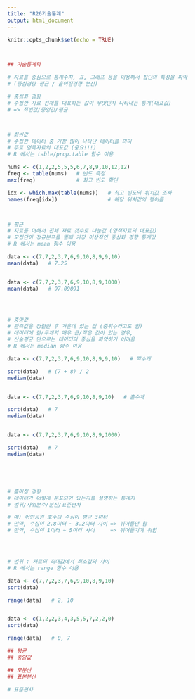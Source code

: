 ---
title: "R26기술통계"
output: html_document
---

```{r setup, include=FALSE}
knitr::opts_chunk$set(echo = TRUE)



## 기술통계학

# 자료를 중심으로 통계수치, 표, 그래프 등을 이용해서 집단의 특성을 파악
# (중심경향-평균 / 흩어짐경향-분산)

# 중심화 경향
# 수집한 자료 전체를 대표하는 값이 무엇인지 나타내는 통계(대표값)
# => 최빈값/중앙값/평균



# 최빈값
# 수집한 데이터 중 가장 많이 나타난 데이터를 의미
# 주로 명목자료의 대표값 (중요!!!)
# R 에서는 table/prop.table 함수 이용

nums <- c(1,2,2,5,5,5,6,7,8,9,10,12,12)
freq <- table(nums)   # 빈도 측정
max(freq)             # 최고 빈도 확인

idx <- which.max(table(nums))   # 최고 빈도의 위치값 조사
names(freq[idx])                # 해당 위치값의 행이름



# 평균 
# 자료를 더해서 전체 자료 갯수로 나눈값 (양적자료의 대표값)
# 모집단이 정규분포를 띌때 가장 이상적인 중심화 경향 통계값
# R 에서는 mean 함수 이용

data <- c(7,7,2,3,7,6,9,10,8,9,9,10)
mean(data)   # 7.25


data <- c(7,7,2,3,7,6,9,10,8,9,1000)
mean(data)   # 97.09091




# 중앙값
# 관측값을 정렬한 후 가운데 있는 값 (중위수라고도 함)
# 데이터에 한/두개의 매우 큰/작은 값이 있는 경우,
# 산술평균 만으로는 데이터의 중심을 파악하기 어려움
# R 에서는 median 함수 이용

data <- c(7,7,2,3,7,6,9,10,8,9,9,10)   # 짝수개

sort(data)   # (7 + 8) / 2
median(data)


data <- c(7,7,2,3,7,6,9,10,8,9,10)   # 홀수개

sort(data)   # 7
median(data)


data <- c(7,7,2,3,7,6,9,10,8,9,1000)

sort(data)   # 7
median(data)





# 흩어짐 경향
# 데이터가 어떻게 분포되어 있는지를 설명하는 통계치
# 범위/사위분수/분산/표준편차

# 예) 어떤공원 호수의 수심이 평균 3미터
# 만약, 수심이 2.8미터 ~ 3.2미터 사이 => 뛰어들만 함
# 만약, 수심이 1미터 ~ 5미터 사이     => 뛰어들기에 위험




# 범위 : 자료의 최대값에서 최소값의 차이
# R 에서는 range 함수 이용

data <- c(7,7,2,3,7,6,9,10,8,9,10)
sort(data)

range(data)   # 2, 10


data <- c(1,2,2,3,4,3,5,5,7,2,2,0)
sort(data)

range(data)   # 0, 7


```



```{r setup, include=FALSE}

## 평균
## 중앙값

## 모분산
## 표본분산

# 표준편차








```










